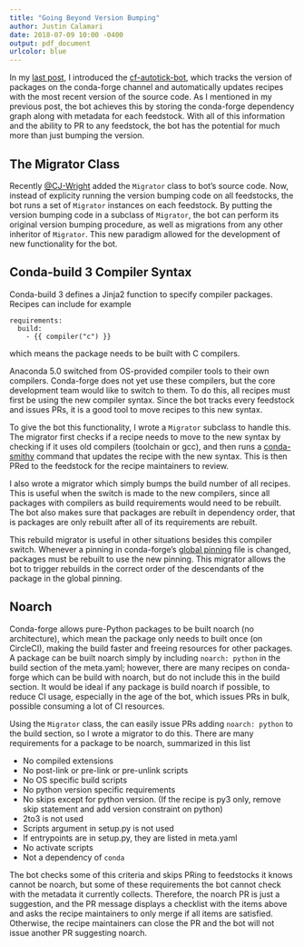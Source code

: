 ```yaml
---
title: "Going Beyond Version Bumping"
author: Justin Calamari
date: 2018-07-09 10:00 -0400
output: pdf_document
urlcolor: blue
---
```


In my [last post]({{ site.baseurl }}{{% post_url 2018-06-11-introduction
%}}), I introduced the [cf-autotick-bot][cf-scripts], which tracks the
version of packages on the conda-forge channel and automatically updates
recipes with the most recent version of the source code. As I mentioned in
my previous post, the bot achieves this by storing the conda-forge
dependency graph along with metadata for each feedstock. With all of this
information and the ability to PR to any feedstock, the bot has the
potential for much more than just bumping the version.

## The Migrator Class

Recently [\@CJ-Wright][CJ] added the `Migrator` class to bot's source code.
Now, instead of explicity running the version bumping code on all
feedstocks, the bot runs a set of `Migrator` instances on each feedstock. By
putting the version bumping code in a subclass of `Migrator`, the bot can
perform its original version bumping procedure, as well as migrations from
any other inheritor of `Migrator`. This new paradigm allowed for the
development of new functionality for the bot.

## Conda-build 3 Compiler Syntax

Conda-build 3 defines a Jinja2 function to specify compiler packages.
Recipes can include for example
```
requirements:
  build:
    - {{ compiler("c") }}
```
which means the package needs to be built with C compilers.

Anaconda 5.0 switched from OS-provided compiler tools to their own
compilers. Conda-forge does not yet use these compilers, but the core
development team would like to switch to them. To do this, all recipes must
first be using the new compiler syntax. Since the bot tracks every feedstock
and issues PRs, it is a good tool to move recipes to this new syntax.

To give the bot this functionality, I wrote a `Migrator` subclass to handle
this. The migrator first checks if a recipe needs to move to the new syntax
by checking if it uses old compilers (toolchain or gcc), and then runs a
[conda-smithy][smithy] command that updates the recipe with the new syntax.
This is then PRed to the feedstock for the recipe maintainers to review.

I also wrote a migrator which simply bumps the build number of all recipes.
This is useful when the switch is made to the new compilers, since all
packages with compilers as build requirements would need to be rebuilt. The
bot also makes sure that packages are rebuilt in dependency order, that is
packages are only rebuilt after all of its requirements are rebuilt.

This rebuild migrator is useful in other situations besides this compiler
switch. Whenever a pinning in conda-forge's [global pinning][pinning] file
is changed, packages must be rebuilt to use the new pinning. This migrator
allows the bot to trigger rebuilds in the correct order of the descendants
of the package in the global pinning.

## Noarch

Conda-forge allows pure-Python packages to be built noarch (no
architecture), which mean the package only needs to built once (on
CircleCI), making the build faster and freeing resources for other packages.
A package can be built noarch simply by including `noarch: python` in the
build section of the meta.yaml; however, there are many recipes on
conda-forge which can be build with noarch, but do not include this in the
build section. It would be ideal if any package is build noarch if possible,
to reduce CI usage, especially in the age of the bot, which issues PRs in
bulk, possible consuming a lot of CI resources.

Using the `Migrator` class, the can easily issue PRs adding `noarch: python`
to the build section, so I wrote a migrator to do this. There are many
requirements for a package to be noarch, summarized in this list

* No compiled extensions
* No post-link or pre-link or pre-unlink scripts
* No OS specific build scripts
* No python version specific requirements
* No skips except for python version. (If the recipe is py3 only, remove
  skip statement and add version constraint on python)
* 2to3 is not used
* Scripts argument in setup.py is not used
* If entrypoints are in setup.py, they are listed in meta.yaml
* No activate scripts
* Not a dependency of `conda`

The bot checks some of this criteria and skips PRing to feedstocks it knows
cannot be noarch, but some of these requirements the bot cannot check with
the metadata it currently collects. Therefore, the noarch PR is just a
suggestion, and the PR message displays a checklist with the items above and
asks the recipe maintainers to only merge if all items are satisfied.
Otherwise, the recipe maintainers can close the PR and the bot will not
issue another PR suggesting noarch.


[cf-scripts]: https://github.com/regro/cf-scripts
[CJ]: https://github.com/CJ-Wright
[smithy]: https://github.com/conda-forge/conda-smithy
[pinning]: https://github.com/conda-forge/conda-forge-pinning-feedstock/blob/master/recipe/conda_build_config.yaml`:w
